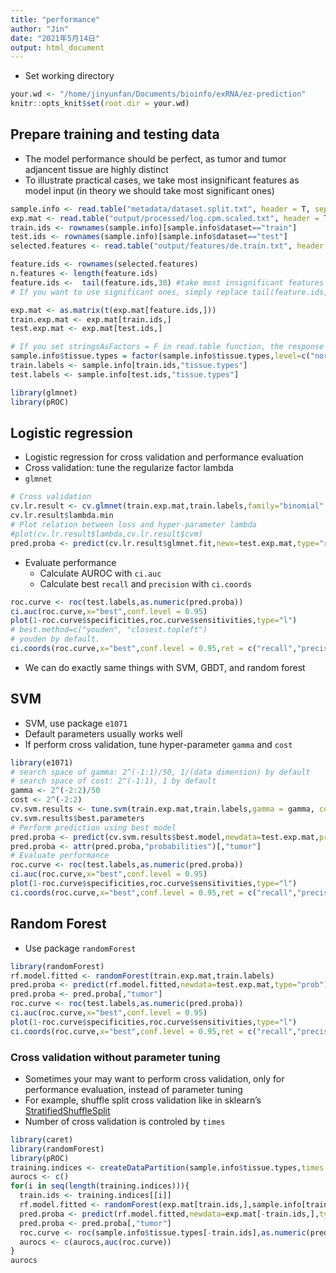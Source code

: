 ```yaml
---
title: "performance"
author: "Jin"
date: "2021年5月14日"
output: html_document
---
```


- Set working directory
```r
your.wd <- "/home/jinyunfan/Documents/bioinfo/exRNA/ez-prediction"
knitr::opts_knit$set(root.dir = your.wd)
```

## Prepare training and testing data


- The model performance should be perfect, as tumor and tumor adjancent tissue are highly distinct
- To illustrate practical cases, we take most insignificant features as model input (in theory we should take most significant ones)


```R
sample.info <- read.table("metadata/dataset.split.txt", header = T, sep ="\t",row.names=1,stringsAsFactors = F,check.names = F)
exp.mat <- read.table("output/processed/log.cpm.scaled.txt", header = T, sep ="\t",row.names=1,stringsAsFactors = F,check.names = F)
train.ids <- rownames(sample.info)[sample.info$dataset=="train"]
test.ids <- rownames(sample.info)[sample.info$dataset=="test"]
selected.features <- read.table("output/features/de.train.txt", header = T, sep ="\t",row.names=1,stringsAsFactors = F,check.names = F)

feature.ids <- rownames(selected.features)
n.features <- length(feature.ids)
feature.ids <-  tail(feature.ids,30) #take most insignificant features 
# If you want to use significant ones, simply replace tail(feature.ids,30) with head(feature.ids,30) 
```


```R
exp.mat <- as.matrix(t(exp.mat[feature.ids,]))
train.exp.mat <- exp.mat[train.ids,]
test.exp.mat <- exp.mat[test.ids,]

# If you set stringsAsFactors = F in read.table function, the response variable in `sample.info` is not of factor type
sample.info$tissue.types = factor(sample.info$tissue.types,level=c("normal","tumor"))
train.labels <- sample.info[train.ids,"tissue.types"]
test.labels <- sample.info[test.ids,"tissue.types"]
```


```R
library(glmnet)
library(pROC)
```

## Logistic regression
- Logistic regression for cross validation and performance evaluation
- Cross validation: tune the regularize factor lambda 
- `glmnet`
```R
# Cross validation
cv.lr.result <- cv.glmnet(train.exp.mat,train.labels,family="binomial",nfolds = length(train.labels))
cv.lr.result$lambda.min
# Plot relation between loss and hyper-parameter lambda 
#plot(cv.lr.result$lambda,cv.lr.result$cvm)
pred.proba <- predict(cv.lr.result$glmnet.fit,newx=test.exp.mat,type="response", s =cv.lr.result$lambda.min)
```
- Evaluate performance
  - Calculate AUROC with `ci.auc`
  - Calculate best `recall` and `precision` with `ci.coords`
  
```R
roc.curve <- roc(test.labels,as.numeric(pred.proba))
ci.auc(roc.curve,x="best",conf.level = 0.95)
plot(1-roc.curve$specificities,roc.curve$sensitivities,type="l")
# best.method=c("youden", "closest.topleft")
# youden by default. 
ci.coords(roc.curve,x="best",conf.level = 0.95,ret = c("recall","precision"),best.method="youden",best.policy="random")
```


- We can do exactly same things with SVM, GBDT, and random forest

## SVM
- SVM, use package `e1071`
- Default parameters usually works well
- If perform cross validation, tune hyper-parameter `gamma` and `cost`
```R
library(e1071)
# search space of gamma: 2^(-1:1)/50, 1/(data dimension) by default 
# search space of cost: 2^(-1:1), 1 by default
gamma <- 2^(-2:2)/50
cost <- 2^(-2:2)
cv.svm.results <- tune.svm(train.exp.mat,train.labels,gamma = gamma, cost = cost ,probability = TRUE)
cv.svm.results$best.parameters
# Perform prediction using best model
pred.proba <- predict(cv.svm.results$best.model,newdata=test.exp.mat,probability = TRUE)
pred.proba <- attr(pred.proba,"probabilities")[,"tumor"]
# Evaluate performance
roc.curve <- roc(test.labels,as.numeric(pred.proba))
ci.auc(roc.curve,x="best",conf.level = 0.95)
plot(1-roc.curve$specificities,roc.curve$sensitivities,type="l")
ci.coords(roc.curve,x="best",conf.level = 0.95,ret = c("recall","precision"),best.policy="random")
```

## Random Forest
- Use package `randomForest`
```R
library(randomForest)
rf.model.fitted <- randomForest(train.exp.mat,train.labels)
pred.proba <- predict(rf.model.fitted,newdata=test.exp.mat,type="prob")
pred.proba <- pred.proba[,"tumor"]
roc.curve <- roc(test.labels,as.numeric(pred.proba))
ci.auc(roc.curve,x="best",conf.level = 0.95)
plot(1-roc.curve$specificities,roc.curve$sensitivities,type="l")
ci.coords(roc.curve,x="best",conf.level = 0.95,ret = c("recall","precision"),best.policy="random")
```

### Cross validation without parameter tuning
- Sometimes your may want to perform cross validation, only for performance evaluation, instead of parameter tuning
- For example, shuffle split cross validation like in sklearn's [StratifiedShuffleSplit](https://scikit-learn.org/stable/modules/generated/sklearn.model_selection.StratifiedShuffleSplit.html)
- Number of cross validation is controled by `times`

```R
library(caret)
library(randomForest)
library(pROC)
training.indices <- createDataPartition(sample.info$tissue.types,times = 10,p = 0.8)
aurocs <- c()
for(i in seq(length(training.indices))){
  train.ids <- training.indices[[i]]
  rf.model.fitted <- randomForest(exp.mat[train.ids,],sample.info[train.ids,"tissue.types"])
  pred.proba <- predict(rf.model.fitted,newdata=exp.mat[-train.ids,],type="prob")
  pred.proba <- pred.proba[,"tumor"]
  roc.curve <- roc(sample.info$tissue.types[-train.ids],as.numeric(pred.proba))
  aurocs <- c(aurocs,auc(roc.curve))
}
aurocs
```



